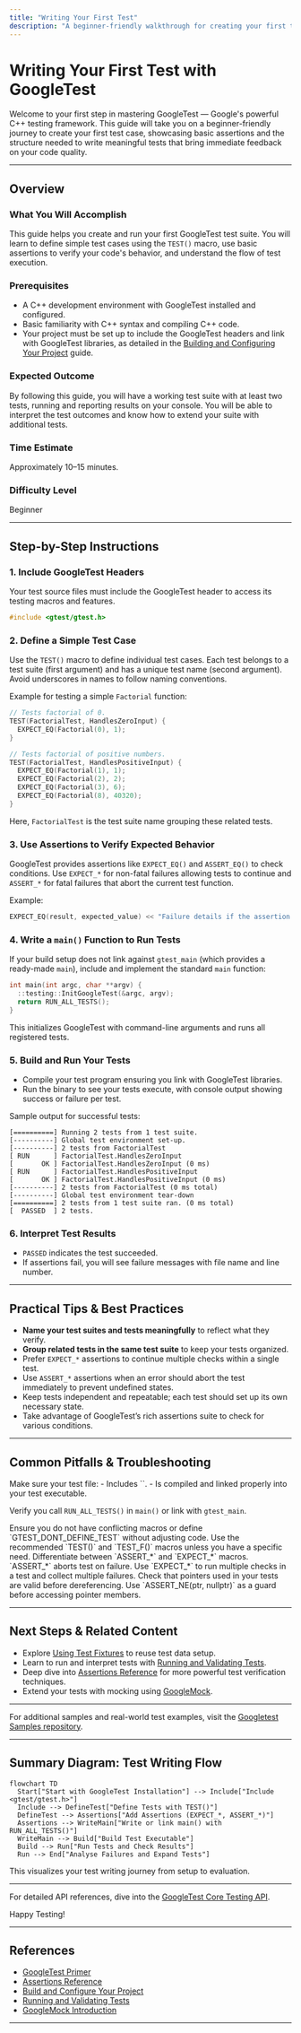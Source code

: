 ```yaml
---
title: "Writing Your First Test"
description: "A beginner-friendly walkthrough for creating your first test case with GoogleTest, demonstrating basic assertions and test structures. Learn how to write meaningful tests and get immediate feedback on your code."
---
```


# Writing Your First Test with GoogleTest

Welcome to your first step in mastering GoogleTest — Google's powerful C++ testing framework. This guide will take you on a beginner-friendly journey to create your first test case, showcasing basic assertions and the structure needed to write meaningful tests that bring immediate feedback on your code quality.

---

## Overview

### What You Will Accomplish
This guide helps you create and run your first GoogleTest test suite. You will learn to define simple test cases using the `TEST()` macro, use basic assertions to verify your code's behavior, and understand the flow of test execution.

### Prerequisites
- A C++ development environment with GoogleTest installed and configured.
- Basic familiarity with C++ syntax and compiling C++ code.
- Your project must be set up to include the GoogleTest headers and link with GoogleTest libraries, as detailed in the [Building and Configuring Your Project](https://github.com/google/googletest/blob/main/docs/building-configuring-project.md) guide.

### Expected Outcome
By following this guide, you will have a working test suite with at least two tests, running and reporting results on your console. You will be able to interpret the test outcomes and know how to extend your suite with additional tests.

### Time Estimate
Approximately 10–15 minutes.

### Difficulty Level
Beginner

---

## Step-by-Step Instructions

### 1. Include GoogleTest Headers
Your test source files must include the GoogleTest header to access its testing macros and features.

```cpp
#include <gtest/gtest.h>
```

### 2. Define a Simple Test Case
Use the `TEST()` macro to define individual test cases. Each test belongs to a test suite (first argument) and has a unique test name (second argument). Avoid underscores in names to follow naming conventions.

Example for testing a simple `Factorial` function:

```cpp
// Tests factorial of 0.
TEST(FactorialTest, HandlesZeroInput) {
  EXPECT_EQ(Factorial(0), 1);
}

// Tests factorial of positive numbers.
TEST(FactorialTest, HandlesPositiveInput) {
  EXPECT_EQ(Factorial(1), 1);
  EXPECT_EQ(Factorial(2), 2);
  EXPECT_EQ(Factorial(3), 6);
  EXPECT_EQ(Factorial(8), 40320);
}
```

Here, `FactorialTest` is the test suite name grouping these related tests.

### 3. Use Assertions to Verify Expected Behavior
GoogleTest provides assertions like `EXPECT_EQ()` and `ASSERT_EQ()` to check conditions. Use `EXPECT_*` for non-fatal failures allowing tests to continue and `ASSERT_*` for fatal failures that abort the current test function.

Example:

```cpp
EXPECT_EQ(result, expected_value) << "Failure details if the assertion fails.";
```

### 4. Write a `main()` Function to Run Tests
If your build setup does not link against `gtest_main` (which provides a ready-made `main`), include and implement the standard `main` function:

```cpp
int main(int argc, char **argv) {
  ::testing::InitGoogleTest(&argc, argv);
  return RUN_ALL_TESTS();
}
```

This initializes GoogleTest with command-line arguments and runs all registered tests.

### 5. Build and Run Your Tests
- Compile your test program ensuring you link with GoogleTest libraries.
- Run the binary to see your tests execute, with console output showing success or failure per test.

Sample output for successful tests:

```
[==========] Running 2 tests from 1 test suite.
[----------] Global test environment set-up.
[----------] 2 tests from FactorialTest
[ RUN      ] FactorialTest.HandlesZeroInput
[       OK ] FactorialTest.HandlesZeroInput (0 ms)
[ RUN      ] FactorialTest.HandlesPositiveInput
[       OK ] FactorialTest.HandlesPositiveInput (0 ms)
[----------] 2 tests from FactorialTest (0 ms total)
[----------] Global test environment tear-down
[==========] 2 tests from 1 test suite ran. (0 ms total)
[  PASSED  ] 2 tests.
```

### 6. Interpret Test Results
- `PASSED` indicates the test succeeded.
- If assertions fail, you will see failure messages with file name and line number.

---

## Practical Tips & Best Practices

- **Name your test suites and tests meaningfully** to reflect what they verify.
- **Group related tests in the same test suite** to keep your tests organized.
- Prefer `EXPECT_*` assertions to continue multiple checks within a single test.
- Use `ASSERT_*` assertions when an error should abort the test immediately to prevent undefined states.
- Keep tests independent and repeatable; each test should set up its own necessary state.
- Take advantage of GoogleTest’s rich assertions suite to check for various conditions.

---

## Common Pitfalls & Troubleshooting

<AccordionGroup title="Common Issues When Writing Your First Test">
<Accordion title="Test Not Running or Registered">
Make sure your test file:
- Includes `<gtest/gtest.h>`.
- Is compiled and linked properly into your test executable.

Verify you call `RUN_ALL_TESTS()` in `main()` or link with `gtest_main`.
</Accordion>

<Accordion title="Test Fails to Compile Due to Macros">
Ensure you do not have conflicting macros or define `GTEST_DONT_DEFINE_TEST` without adjusting code.
Use the recommended `TEST()` and `TEST_F()` macros unless you have a specific need.
</Accordion>

<Accordion title="Assertion Failures Unexpectedly Abort Entire Test Suite">
Differentiate between `ASSERT_*` and `EXPECT_*` macros. `ASSERT_*` aborts test on failure.
Use `EXPECT_*` to run multiple checks in a test and collect multiple failures.
</Accordion>

<Accordion title="Tests Compile but Crash or Segfault">
Check that pointers used in your tests are valid before dereferencing.
Use `ASSERT_NE(ptr, nullptr)` as a guard before accessing pointer members.
</Accordion>
</AccordionGroup>

---

## Next Steps & Related Content

- Explore [Using Test Fixtures](https://github.com/google/googletest/blob/main/docs/primer.md#same-data-multiple-tests) to reuse test data setup.
- Learn to run and interpret tests with [Running and Validating Tests](https://github.com/google/googletest/blob/main/docs/running-tests.md).
- Deep dive into [Assertions Reference](https://github.com/google/googletest/blob/main/docs/reference/assertions.md) for more powerful test verification techniques.
- Extend your tests with mocking using [GoogleMock](https://github.com/google/googletest/blob/main/googlemock/README.md).

---

For additional samples and real-world test examples, visit the [Googletest Samples repository](https://github.com/google/googletest/tree/main/googletest/samples).

---

## Summary Diagram: Test Writing Flow

```mermaid
flowchart TD
  Start["Start with GoogleTest Installation"] --> Include["Include <gtest/gtest.h>"]
  Include --> DefineTest["Define Tests with TEST()"]
  DefineTest --> Assertions["Add Assertions (EXPECT_*, ASSERT_*)"]
  Assertions --> WriteMain["Write or link main() with RUN_ALL_TESTS()"]
  WriteMain --> Build["Build Test Executable"]
  Build --> Run["Run Tests and Check Results"]
  Run --> End["Analyse Failures and Expand Tests"]
```

This visualizes your test writing journey from setup to evaluation.

---

For detailed API references, dive into the [GoogleTest Core Testing API](https://github.com/google/googletest/tree/main/docs/reference/testing.md).

Happy Testing!

---

## References
- [GoogleTest Primer](https://github.com/google/googletest/blob/main/docs/primer.md)
- [Assertions Reference](https://github.com/google/googletest/blob/main/docs/reference/assertions.md)
- [Build and Configure Your Project](https://github.com/google/googletest/blob/main/docs/building-configuring-project.md)
- [Running and Validating Tests](https://github.com/google/googletest/blob/main/docs/running-tests.md)
- [GoogleMock Introduction](https://github.com/google/googletest/blob/main/googlemock/README.md)

---